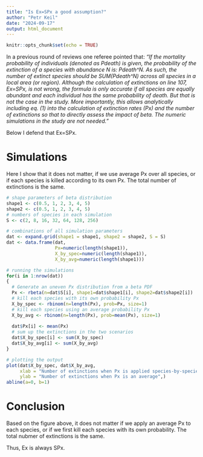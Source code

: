 ```yaml
---
title: "Is Ex=SPx a good assumption?"
author: "Petr Keil"
date: "2024-09-17"
output: html_document
---
```


```r
knitr::opts_chunk$set(echo = TRUE)
```

In a previous round of reviews one referee pointed that: *"If the mortality probability of individuals (denoted as Pdeath) is given, the probability of the extinction of a species with abundance N is: Pdeath^N. As such, the number of extinct species should be SUM(Pdeath^N) across all species in a local area (or region). Although the calculation of extinctions on line 107, Ex=SPx, is not wrong, the formula is only accurate if all species are equally abundant and each individual has the same probability of death. But that is not the case in the study. More importantly, this allows analytically including eq. (1) into the calculation of extinction rates (Px) and the number of extinctions so that to directly assess the impact of beta. The numeric simulations in the study are not needed."*

Below I defend that Ex=SPx.

# Simulations

Here I show that it does not matter, if we use average Px over all species, or if each
species is killed according to its own Px. The total number of extinctions is the same.


```r
# shape parameters of beta distribution
shape1 <- c(0.5, 1, 2, 3, 4, 5)
shape2 <- c(0.5, 1, 2, 3, 4, 5)
# numbers of species in each simulation
S <- c(2, 8, 16, 32, 64, 128, 256)

# combinations of all simulation parameters
dat <- expand.grid(shape1 = shape1, shape2 = shape2, S = S)
dat <- data.frame(dat, 
                  Px=numeric(length(shape1)),
                  X_by_spec=numeric(length(shape1)),
                  X_by_avg=numeric(length(shape1)))

# running the simulations
for(i in 1:nrow(dat))
{
  # Generate an uneven Px distribution from a beta PDF
  Px <- rbeta(n=dat$S[i], shape1=dat$shape1[i], shape2=dat$shape2[i])
  # kill each species with its own probability Px
  X_by_spec <- rbinom(n=length(Px), prob=Px, size=1)
  # kill each species using an average probability Px
  X_by_avg <- rbinom(n=length(Px), prob=mean(Px), size=1)
  
  dat$Px[i] <- mean(Px)
  # sum up the extinctions in the two scenarios
  dat$X_by_spec[i] <- sum(X_by_spec)
  dat$X_by_avg[i] <- sum(X_by_avg)
}

# plotting the output
plot(dat$X_by_spec, dat$X_by_avg, 
     xlab = "Number of extinctions when Px is applied species-by-species",
     ylab = "Number of extinctions when Px is an average",)
abline(a=0, b=1)
```

# Conclusion

Based on the figure above, it does not matter if we apply an average Px to each species,
or if we first kill each species with its own probability. The total nubmer of extinctions 
is the same.

Thus, Ex is always SPx.